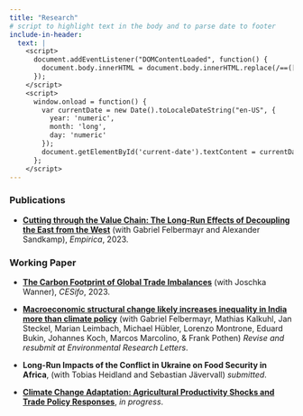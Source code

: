 ```yaml
---
title: "Research"
# script to highlight text in the body and to parse date to footer
include-in-header:
  text: |
    <script>
      document.addEventListener("DOMContentLoaded", function() {
        document.body.innerHTML = document.body.innerHTML.replace(/==([^=]+)==/g, '<span class="highlight">$1</span>');
      });
    </script>
    <script>
      window.onload = function() {
        var currentDate = new Date().toLocaleDateString("en-US", { 
          year: 'numeric', 
          month: 'long', 
          day: 'numeric' 
        });
        document.getElementById('current-date').textContent = currentDate;
      };
    </script>
---
```


### **Publications**

-   [**Cutting through the Value Chain: The Long-Run Effects of Decoupling the East from the West**](https://www.ifw-kiel.de/de/publikhttps://link.springer.com/article/10.1007/s10663-022-09561-wationen/kieler-arbeitspapiere/2022/cutting-through-the-value-chain-the-long-run-effects-of-decoupling-the-east-from-the-west-17087/) (with Gabriel Felbermayr and Alexander Sandkamp), *Empirica*, 2023.

### **Working Paper**

-   [**The Carbon Footprint of Global Trade Imbalances**](https://www.cesifo.org/en/publications/2023/working-paper/carbon-footprint-global-trade-imbalances) (with Joschka Wanner), *CESifo*, 2023.

- [**Macroeconomic structural change likely increases inequality in India more than climate policy**](https://www.researchsquare.com/article/rs-2272233/v1) (with Gabriel Felbermayr, Mathias Kalkuhl, Jan Steckel, Marian Leimbach, Michael Hübler, Lorenzo Montrone, Eduard Bukin, Johannes Koch, Marcos Marcolino, \& Frank Pothen) *Revise and resubmit at Environmental Research Letters*.

-   **Long-Run Impacts of the Conflict in Ukraine on Food Security in Africa**, (with Tobias Heidland and Sebastian Jävervall) *submitted*.

-   [**Climate Change Adaptation: Agricultural Productivity Shocks and Trade Policy Responses**](https://www.hendrikmahlkow.com/files/Productivity_shocks__trade_policy__and_climate_change_adaptation.pdf), *in progress*.
